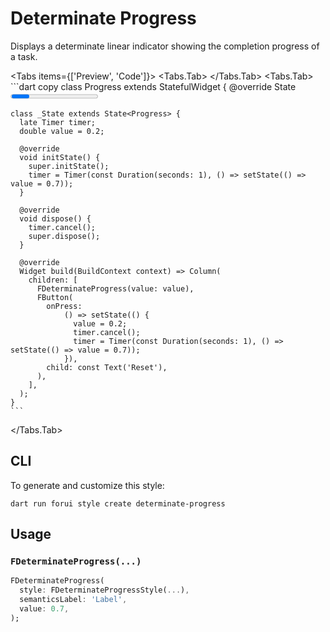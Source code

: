 
# Determinate Progress

Displays a determinate linear indicator showing the completion progress of a task.

<LinkBadgeGroup>
    <LinkBadge label="API Reference" href="https://pub.dev/documentation/forui/latest/forui.widgets.progress/"/>
</LinkBadgeGroup>

<Tabs items={['Preview', 'Code']}>
  <Tabs.Tab>
    <Widget name='progress' variant='determinate'/>
  </Tabs.Tab>
  <Tabs.Tab>
    ```dart copy
    class Progress extends StatefulWidget {
      @override
      State<Progress> createState() => _State();
    }

    class _State extends State<Progress> {
      late Timer timer;
      double value = 0.2;

      @override
      void initState() {
        super.initState();
        timer = Timer(const Duration(seconds: 1), () => setState(() => value = 0.7));
      }

      @override
      void dispose() {
        timer.cancel();
        super.dispose();
      }

      @override
      Widget build(BuildContext context) => Column(
        children: [
          FDeterminateProgress(value: value),
          FButton(
            onPress:
                () => setState(() {
                  value = 0.2;
                  timer.cancel();
                  timer = Timer(const Duration(seconds: 1), () => setState(() => value = 0.7));
                }),
            child: const Text('Reset'),
          ),
        ],
      );
    }
    ```

  </Tabs.Tab>
</Tabs>

## CLI

To generate and customize this style:

```shell copy
dart run forui style create determinate-progress
```

## Usage

### `FDeterminateProgress(...)`

```dart copy
FDeterminateProgress(
  style: FDeterminateProgressStyle(...),
  semanticsLabel: 'Label',
  value: 0.7,
);
```
